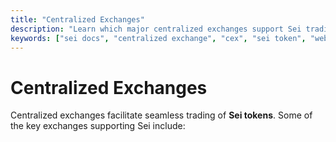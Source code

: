 ```yaml
---
title: "Centralized Exchanges"
description: "Learn which major centralized exchanges support Sei trading, and understand how to deposit or withdraw SEI tokens."
keywords: ["sei docs", "centralized exchange", "cex", "sei token", "web3 docs"]
---
```




# Centralized Exchanges

Centralized exchanges facilitate seamless trading of **Sei tokens**. Some of the key exchanges supporting Sei include:

<AppCardsGridCategory category="centralized%20exchange" />

<AppCardsGrid tags={[Tag.CEX]} />
